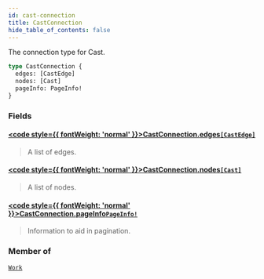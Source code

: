 ```yaml
---
id: cast-connection
title: CastConnection
hide_table_of_contents: false
---
```








The connection type for Cast.

```graphql
type CastConnection {
  edges: [CastEdge]
  nodes: [Cast]
  pageInfo: PageInfo!
}
```


### Fields

#### [<code style={{ fontWeight: 'normal' }}>CastConnection.<b>edges</b></code>](#)<Bullet />[`[CastEdge]`](/docs/graphql-api/beta/reference/objects/cast-edge) <Badge class="secondary" text="list"/> <Badge class="secondary" text="object"/>
> A list of edges.
> 

#### [<code style={{ fontWeight: 'normal' }}>CastConnection.<b>nodes</b></code>](#)<Bullet />[`[Cast]`](/docs/graphql-api/beta/reference/objects/cast) <Badge class="secondary" text="list"/> <Badge class="secondary" text="object"/>
> A list of nodes.
> 

#### [<code style={{ fontWeight: 'normal' }}>CastConnection.<b>pageInfo</b></code>](#)<Bullet />[`PageInfo!`](/docs/graphql-api/beta/reference/objects/page-info) <Badge class="secondary" text="non-null"/> <Badge class="secondary" text="object"/>
> Information to aid in pagination.
> 



### Member of

[`Work`](/docs/graphql-api/beta/reference/objects/work)  <Badge class="secondary" text="object"/>



